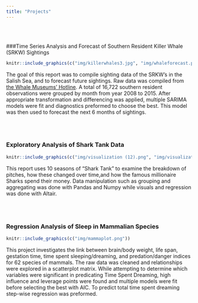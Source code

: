 ```yaml
---
title: "Projects"
---
```

<br>
<br>


###Time Series Analysis and Forecast of Southern Resident Killer Whale (SRKW) Sightings
```r
knitr::include_graphics(c("img/killerwhales3.jpg", "img/whaleforecast.png"))
``` 

The goal of this report was to compile sighting data of the SRKW's in the Salish Sea, and to forecast future sightings. Raw data was compiled from [the Whale Museums' Hotline](https://hotline.whalemuseum.org/). A total of 16,722 southern resident observations were grouped by month from year 2008 to 2015. After appropriate transformation and differencing was applied, multiple SARIMA  models were fit and diagnostics preformed to choose the best. This model was then used to forecast the next 6 months of sightings.

<br>
<br>

### Exploratory Analysis of Shark Tank Data
```r
knitr::include_graphics(c("img/visualization (12).png", "img/visualization (10).png"))
```

This report uses 10 seasons of “Shark Tank” to examine the breakdown of pitches, how these changed over time,and how the famous millionaire Sharks spend their money. Data manipulation such as grouping and aggregating was done with Pandas and Numpy while visuals and regression was done with Altair. 

<br>
<br>

### Regression Analysis of Sleep in Mammalian Species
```r
knitr::include_graphics(c("img/mammaplot.png"))
```
This project investigates the link between brain/body weight, life span, gestation time, time spent sleeping/dreaming, and predation/danger indices for 62 species of mammals. The raw data was cleaned and relationships were explored in a scatterplot matrix. While attempting to determine which variables were significant in predicating Time Spent Dreaming, high influence and leverage points were found and multiple models were fit before selecting the best with AIC. To predict total time spent dreaming step-wise regression was preformed.